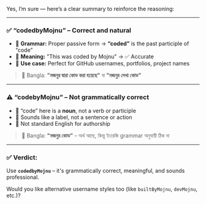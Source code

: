 Yes, I’m sure — here’s a clear summary to reinforce the reasoning:

---

### ✅ **“codedbyMojnu”** – **Correct and natural**

- 🔹 **Grammar:** Proper passive form → **“coded”** is the past participle of “code”
- 🔹 **Meaning:** "This was coded by Mojnu" → ✅ Accurate
- 🔹 **Use case:** Perfect for GitHub usernames, portfolios, project names

> 🔁 Bangla: **"মজনুর দ্বারা কোড করা হয়েছে"** বা **"মজনুর লেখা কোড"**

---

### ⚠️ **“codebyMojnu”** – Not grammatically correct

- 🔹 “code” here is a **noun**, not a verb or participle
- 🔹 Sounds like a label, not a sentence or action
- 🔹 Not standard English for authorship

> 🔁 Bangla: **"মজনুর কোড"** – অর্থ আছে, কিন্তু ইংরেজি grammar অনুযায়ী ঠিক না

---

### ✅ Verdict:

Use **`codedbyMojnu`** – it's grammatically correct, meaningful, and sounds professional.

Would you like alternative username styles too (like `builtByMojnu`, `devMojnu`, etc.)?
